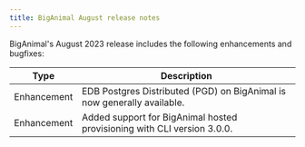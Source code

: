 ```yaml
---
title: BigAnimal August release notes
---
```


BigAnimal's August 2023 release includes the following enhancements and bugfixes:

|    Type     |                               Description                               |
| ----------- | ----------------------------------------------------------------------- |
| Enhancement | EDB Postgres Distributed (PGD) on BigAnimal is now generally available. |
| Enhancement | Added support for BigAnimal hosted provisioning with CLI version 3.0.0. |
